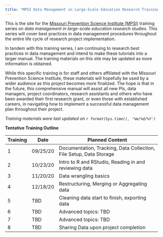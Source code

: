 ```yaml
---
title: "MPSI Data Management in Large-Scale Education Research Training Series"
---
```


This is the site for the [Missouri Prevention Science Institute (MPSI)](http://moprevention.org/) training series on *data management in large-scale education research studies*. This series will cover best practices in data management procedures throughout the entire life cycle of research project implementation. 

In tandem with this training series, I am continuing to research best practices in data management and intend to make these tutorials into a larger manual. The training materials on this site may be updated as more information is obtained.

While this specific training is for staff and others affiliated with the Missouri Prevention Science Institute, these materials will hopefully be used by a wider audience as this project becomes more finalized. The hope is that in the future, this comprehensive manual will assist all new PIs, data managers, project coordinators, research assistants and others who have been awarded their first research grant, or even those with established careers, in navigating how to implement a successful data management plan throughout their project.

*Training materials were last updated on `r format(Sys.time(), '%m/%d/%Y')`*  
  
  

**Tentative Training Outline** 

| Training | Date     | Planned Content                                                   |
|----------|----------|-------------------------------------------------------------------|
|1         | 09/25/20 |Documentation, Tracking, Data Collection, File Setup, Data Storage |
|2         | 10/23/20 |Intro to R and RStudio, Reading in and reviewing data              |
|3         | 11/20/20 |Data wrangling basics                                              |
|4         | 12/18/20 |Restructuring, Merging or Aggregating data                         |
|5         | TBD      |Cleaning data start to finish, exporting data                      |
|6         | TBD      |Advanced topics: TBD                                               |
|7         | TBD      |Advanced topics: TBD                                               |
|8         | TBD      |Sharing Data upon project completion                               |
